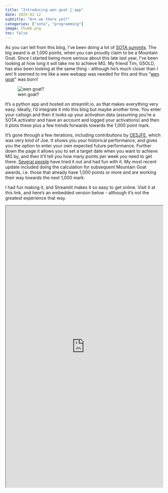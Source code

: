 ```yaml
---
title: "Introducing wen goat 🐐 app"
date: 2025-02-12
subtitle: "Are we there yet?"
categories: ["sota", "programming"]
image: thumb.png
toc: false
---
```


As you can tell from this blog, I've been doing a lot of [SOTA summits](https://gm5alx.uk/sota.html). The big award is at 1,000 points, when you can proudly claim to be a Mountain Goat. Since I started being more serious about this late last year, I've been looking at how long it will take me to achieve MG. My friend Tim, G5OLD, has also been looking at the same thing - although he's much closer than I am! It seemed to me like a wee webapp was needed for this and thus "[wen goat](https://wengoat.streamlit.app/)" was born!

![wen goat?](thumb.png)

It's a python app and hosted on streamlit.io, as that makes everything very easy. Ideally, I'd integrate it into this blog but maybe another time. You enter your callsign and then it looks up your activation data (assuming you're a SOTA activator and have an account and logged your activations) and then it plots these plus a few trends forwards towards the 1,000 point mark.

It's gone through a few iterations, including contributions by [OE5JFE](https://www.qrz.com/db/OE5JFE), which was very kind of Joe. It shows you your historical performance, and gives you the option to enter your own expected future performance. Further down the page it allows you to set a target date when you want to achieve MG by, and then it'll tell you how many points per week you need to get there. [Several people](https://reflector.sota.org.uk/t/introducing-the-wen-goat-app/37331?u=gm5alx) have tried it out and had fun with it. My most recent update included doing the calculation for subsequent Mountain Goat awards, i.e. those that already have 1,000 points or more and are working their way towards the next 1,000 mark.

I had fun making it, and Streamlit makes it so easy to get online. Visit it at this link, and here's an embedded version below - although it's not the greatest experience that way.

<iframe
  src="https://wengoat.streamlit.app?embed=true"
  style="height: 900px; width: 100%;"
></iframe>

